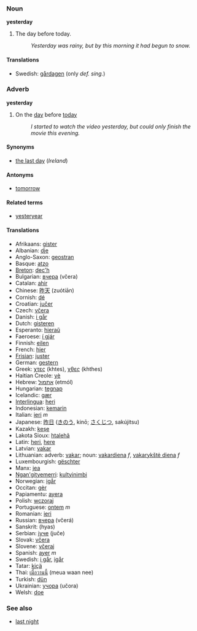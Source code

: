 ===Noun===
'''yesterday'''

#The day before today. 
#:''Yesterday was rainy, but by this morning it had begun to snow.'' 

====Translations====
*Swedish: [[gårdagen]] (only ''def. sing.'')

===Adverb===
'''yesterday'''

#On the [[day]] before [[today]]
#:''I started to watch the video yesterday, but could only finish the movie this evening.''

====Synonyms====
*[[the last day]] (''Ireland'')

====Antonyms====
*[[tomorrow]]

====Related terms====
*[[yesteryear]]

====Translations====
*Afrikaans: [[gister]]
*Albanian: [[dje]]
*Anglo-Saxon: [[geostran]]
*Basque: [[atzo]]
*[[Breton]]: [[dec'h]]
*Bulgarian: [[вчера]] (včera)
*Catalan: [[ahir]]
*Chinese: [[昨天]] (zuótiān)
*Cornish: [[dé]]
*Croatian: [[jučer]]
*Czech: [[včera]]
*Danish: [[i går]]
*Dutch: [[gisteren]]
*Esperanto: [[hieraŭ]]
*Faeroese: [[í gjár]]
*Finnish: [[eilen]]
*French: [[hier]]
*[[Frisian]]: [[juster]]
*German: [[gestern]]
*Greek: [[χτες]] (khtes), [[χθες]] (khthes)
*Haitian Creole: [[yè]]
*Hebrew: [[אתמול]] (etmól)
*Hungarian: [[tegnap]]
*Icelandic: [[gær]]
*[[Interlingua]]: [[heri]]
*Indonesian: [[kemarin]]
*Italian: [[ieri]] ''m''
*Japanese: [[昨日]] ([[きのう]], kinō; [[さくじつ]], sakújitsu)
*Kazakh: [[keşe]]
*Lakota Sioux: [[htalehã]]
*Latin: [[heri]], [[here]]
*Latvian: [[vakar]]
*Lithuanian: adverb: [[vakar]]; noun: [[vakardiena]] ''f'', [[vakarykštė diena]] ''f''
*Luxembourgish: [[gëschter]]
*Manx: [[jea]]
*[[Ngan'gityemerri]]: [[kultyinimbi]]
*Norwegian: [[igår]]
*Occitan: [[gèr]]
*Papiamentu: [[ayera]]
*Polish: [[wczoraj]]
*Portuguese: [[ontem]] ''m''
*Romanian: [[ieri]]
*Russian: [[вчера]] (včerá)
*Sanskrit: (hyas)
*Serbian: [[јуче]] (juče)
*Slovak: [[včera]]
*Slovene: [[včeraj]]
*Spanish: [[ayer]] ''m''
*Swedish: [[i går]], [[igår]]
*Tatar: [[kiçä]]
*Thai: [[เมื่อวานนี้]] (meua waan nee)
*Turkish: [[dün]]
*Ukrainian: [[учора]] (učora)
*Welsh: [[doe]]

===See also===
*[[last night]]